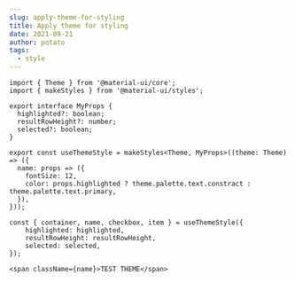 ```yaml
---
slug: apply-theme-for-styling
title: Apply theme for styling
date: 2021-09-21
author: potato
tags:
  - style
---
```

```
import { Theme } from '@material-ui/core';
import { makeStyles } from '@material-ui/styles';

export interface MyProps {
  highlighted?: boolean;
  resultRowHeight?: number;
  selected?: boolean;
}

export const useThemeStyle = makeStyles<Theme, MyProps>((theme: Theme) => ({
  name: props => ({
    fontSize: 12,
    color: props.highlighted ? theme.palette.text.constract : theme.palette.text.primary,
  }),
}));

const { container, name, checkbox, item } = useThemeStyle({
    highlighted: highlighted,
    resultRowHeight: resultRowHeight,
    selected: selected,
});

<span className={name}>TEST THEME</span>
```
